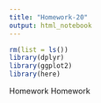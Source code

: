 ```yaml
---
title: "Homework-20"
output: html_notebook
---
```


```r
rm(list = ls())
library(dplyr)
library(ggplot2)
library(here)
```

Homework Homework